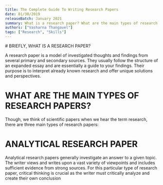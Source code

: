 ```yaml
---
title: The Complete Guide To Writing Research Papers
date: 01/30/2019
releaseBatch: January 2021
summary: What is a research paper? What are the main types of research papers? Read the ultimate guide to writing research papers.
authors: ["Vasharna Thangavel"]
tags: ["Research", "Skills"]
---
```

<div>
# BRIEFLY, WHAT IS A RESEARCH PAPER?

A research paper is a model of investigated thoughts and findings from several primary and secondary sources. They usually follow the structure of an expanded essay and are essentially a guide to your findings. Their purpose is to interpret already known research and offer unique solutions and perspectives.

# WHAT ARE THE MAIN TYPES OF RESEARCH PAPERS?

Though, we think of scientific papers when we hear the term research, there are three main types of research papers:

# ANALYTICAL RESEARCH PAPER

Analytical research papers generally investigate an answer to a given topic. The writer views and writes upon a vast variety of viewpoints and includes sufficient evidence from strong sources. For this particular type of research paper, critical thinking is crucial as the writer must critically analyze and create their own conclusion

</div>
